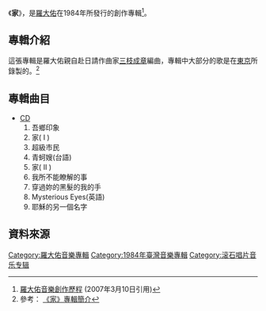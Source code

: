{{Infobox album <!-- See Wikipedia:WikiProject_Albums -->
| name       = 家
| type       = [[專輯|專輯]]
| artist     = [[羅大佑|羅大佑]]
| cover      = <!-- 檔案不存在 家.jpg -->
<!-- 未知參數 | background = orange -->
| released   = 1984年10月1日
| recorded   = 
| genre      = [[華語流行音樂|華語流行音樂]]
| length     = 
| label      = [[滾石唱片|滾石唱片]]
<!-- 未知參數 | number     = RD1016 -->
| producer   = 
| reviews    = 
| prev_title = [[未來的主人翁|未來的主人翁]]
| prev_year  = 1983
| next_title = [[愛人同志_(歌曲專輯)|愛人同志]]
| next_year  = 1988
}}
《'''家'''》，是[[羅大佑|羅大佑]]在1984年所發行的創作專輯<ref name="資料庫">[http://www.luodayou.net/big5/db/history.htm 羅大佑音樂創作歷程] {{Wayback|url=http://www.luodayou.net/big5/db/history.htm |date=20080226112046 }} (2007年3月10日引用)</ref>。

==專輯介紹==
這張專輯是羅大佑親自赴日請作曲家[[三枝成章|三枝成章]]編曲，專輯中大部分的歌是在[[東京|東京]]所錄製的。<ref>參考：
{{zh}}[http://66.102.9.104/translate_c?hl=zh-TW&sl=zh-CN&u=http://www.inkui.com/a2/A/6/A6541F2408C4CC9588E8_i.html&prev=/search%3Fq%3D%25E7%25BE%2585%25E5%25A4%25A7%25E4%25BD%2591%2B%25E5%25AE%25B6%26complete%3D1%26hl%3Dzh-TW%26lr%3Dlang_zh-CN%257Clang_zh-TW%26client%3Dfirefox%26rls%3Dorg.mozilla:zh-TW:official%26hs%3DyHd%26sa%3DG%26pwst%3D1&usg=ALkJrhjjxJfrtxnbrRWNg6yz7uKn7hDrXg 《家》專輯簡介]{{dead link|date=2018年2月 |bot=InternetArchiveBot |fix-attempted=yes }}</ref>


==專輯曲目==
*[[CD|CD]]
*#吾鄉印象
*#家( I )
*#超級市民
*#青蚵嫂(台語)
*#家( II )
*#我所不能瞭解的事
*#穿過妳的黑髮的我的手
*#Mysterious Eyes(英語)
*#耶穌的另一個名字

==資料來源==
<div class="references-small">
<references />
</div>

{{羅大佑音樂專輯}}

[[Category:羅大佑音樂專輯|Category:羅大佑音樂專輯]]
[[Category:1984年臺灣音樂專輯|Category:1984年臺灣音樂專輯]]
[[Category:滚石唱片音乐专辑|Category:滚石唱片音乐专辑]]